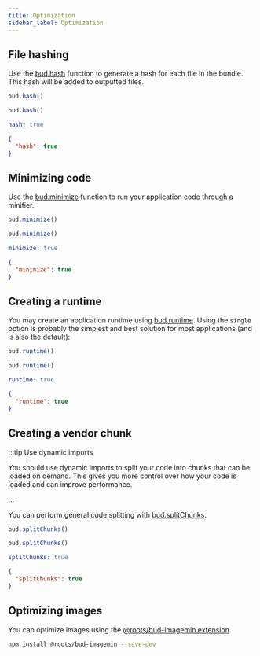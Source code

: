 ```yaml
---
title: Optimization
sidebar_label: Optimization
---
```



## File hashing

Use the [bud.hash](/reference/bud.hash) function to generate a hash for each file in the bundle. This hash will be added to outputted files.

<ConfigExample>

```ts title=bud.config.ts
bud.hash()
```

```js title=bud.config.js
bud.hash()
```

```yml title=bud.config.yml
hash: true
```

```json title=bud.config.json
{
  "hash": true
}
```

</ConfigExample>

## Minimizing code

Use the [bud.minimize](/reference/bud.minimize) function to run your application code through a minifier.

<ConfigExample>

```ts title=bud.config.ts
bud.minimize()
```

```js title=bud.config.js
bud.minimize()
```

```yml title=bud.config.yml
minimize: true
```

```json title=bud.config.json
{
  "minimize": true
}
```

</ConfigExample>

## Creating a runtime

You may create an application runtime using [bud.runtime](/reference/bud.runtime). Using the `single` option is probably
the simplest and best solution for most applications (and is also the default):

<ConfigExample>

```ts title=bud.config.ts
bud.runtime()
```

```js title=bud.config.js
bud.runtime()
```

```yml title=bud.config.yml
runtime: true
```

```json title=bud.config.json
{
  "runtime": true
}
```

</ConfigExample>

## Creating a vendor chunk

:::tip Use dynamic imports

You should use dynamic imports to split your code into chunks that can be loaded on demand. This gives you more control
over how your code is loaded and can improve performance.

:::

You can perform general code splitting with [bud.splitChunks](/reference/bud.splitChunks).

<ConfigExample>

```ts title=bud.config.ts
bud.splitChunks()
```

```js title=bud.config.js
bud.splitChunks()
```

```yml title=bud.config.yml
splitChunks: true
```

```json title=bud.config.json
{
  "splitChunks": true
}
```

</ConfigExample>

## Optimizing images

You can optimize images using the [@roots/bud-imagemin extension](/extensions/bud-imagemin).

```sh npm2yarn
npm install @roots/bud-imagemin --save-dev
```
